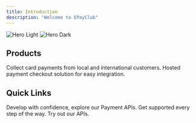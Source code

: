 ```yaml
---
title: Introduction
description: "Welcome to EPayClub"
---
```


<img
  className="block dark:hidden"
  src="/images/hero-light.png"
  alt="Hero Light"
/>
<img
  className="hidden dark:block"
  src="/images/hero-dark.png"
  alt="Hero Dark"
/>

## Products

<CardGroup cols={2}>
  <Card
    title="Cards"
    icon="credit-card"
    href="/payments/cards"
  >
    Collect card payments from local and international customers.
  </Card>
  <Card
    title="Payment links"
    icon="link"
    href=""
  >
    Hosted payment checkout solution for easy integration.
  </Card>
</CardGroup>

## Quick Links

<CardGroup cols={2}>
  <Card
    title="API References"
    icon="code"
    href="/api-reference/introduction"
  >
    Develop with confidence, explore our Payment APIs.
  </Card>
  <Card
    title="Support"
    icon="headset"
    href="mailto:support@epayclub.com"
  >
    Get supported every step of the way.
  </Card>
  <Card
    title="Postman Collection"
    icon="webhook"
    href=""
  >
    Try out our APIs.
  </Card>
</CardGroup>